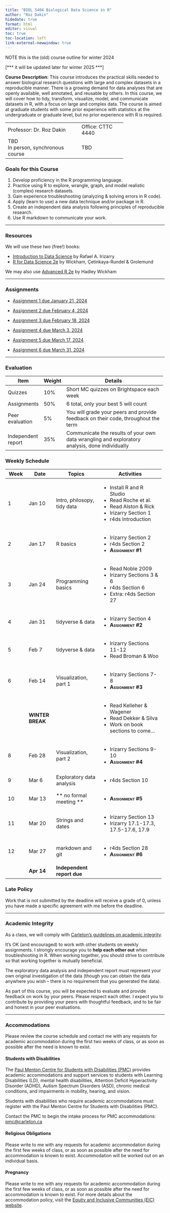 ```yaml
---
title: "BIOL 5404 Biological Data Science in R"
author: "Roz Dakin"
hidedate: true
format: html
editor: visual
toc: true
toc-location: left
link-external-newwindow: true
---
```


NOTE this is the (old) course outline for winter 2024

\[\*\*\* it will be updated later for winter 2025 \*\*\*\]

**Course Description:** This course introduces the practical skills needed to answer biological research questions with large and complex datasets in a reproducible manner. There is a growing demand for data analyses that are openly available, well annotated, and reusable by others. In this course, we will cover how to tidy, transform, visualize, model, and communicate datasets in R, with a focus on large and complex data. The course is aimed at graduate students with some prior experience with statistics at the undergraduate or graduate level, but no prior experience with R is required.

+--------------------------------+-------------------+
| Professor: Dr. Roz Dakin       | Office: CTTC 4440 |
+--------------------------------+-------------------+
| TBD\                           | TBD               |
| In person, synchronous course  |                   |
+--------------------------------+-------------------+

### Goals for this Course

1)  Develop proficiency in the R programming language.
2)  Practice using R to explore, wrangle, graph, and model realistic (complex) research datasets.
3)  Gain experience troubleshooting (analyzing & solving errors in R code).
4)  Apply (learn to use) a new data technique and/or package in R.
5)  Create an independent data analysis following principles of reproducible research.
6)  Use R markdown to communicate your work.

------------------------------------------------------------------------

### Resources

We will use these two (free!) books:

-   [Introduction to Data Science](http://rafalab.dfci.harvard.edu/dsbook-part-1/) by Rafael A. Irizarry
-   [R for Data Science 2e](https://r4ds.hadley.nz/) by Wickham, Çetinkaya-Rundel & Grolemund

We may also use [Advanced R 2e](https://adv-r.hadley.nz/) by Hadley Wickham

------------------------------------------------------------------------

### Assignments {#assignments}

-   [Assignment 1 due January 21, 2024](assignment_1.html)

-   [Assignment 2 due February 4, 2024](assignment_2.html)

-   [Assignment 3 due February 18, 2024](assignment_3.html)

-   [Assignment 4 due March 3, 2024](assignment_4.html)

-   [Assignment 5 due March 17, 2024](assignment_5.html)

-   [Assignment 6 due March 31, 2024](assignment_6.html)

------------------------------------------------------------------------

### Evaluation

+--------------------+----------+------------------------------------------------------------------------------------------------+
| Item               | Weight   | Details                                                                                        |
+====================+==========+================================================================================================+
| Quizzes            | 10%      | Short MC quizzes on Brightspace each week                                                      |
+--------------------+----------+------------------------------------------------------------------------------------------------+
| Assignments        | 50%      | 6 total, only your best 5 will count                                                           |
+--------------------+----------+------------------------------------------------------------------------------------------------+
| Peer evaluation    | 5%       | You will grade your peers and provide feedback on their code, throughout the term              |
+--------------------+----------+------------------------------------------------------------------------------------------------+
| Independent report | 35%      | Communicate the results of your own data wrangling and exploratory analysis, done individually |
+--------------------+----------+------------------------------------------------------------------------------------------------+

### Weekly Schedule

+-------------+------------------+-----------------------------+-----------------------------------------+
| Week        | Date             | Topics                      | Activities                              |
+=============+==================+=============================+=========================================+
| 1           | Jan 10           | Intro, philosopy, tidy data | -   Install R and R Studio              |
|             |                  |                             | -   Read Roche et al.                   |
|             |                  |                             | -   Read Alston & Rick                  |
|             |                  |                             | -   Irizarry Section 1                  |
|             |                  |                             | -   r4ds Introduction                   |
+-------------+------------------+-----------------------------+-----------------------------------------+
| 2           | Jan 17           | R basics                    | -   Irizarry Section 2                  |
|             |                  |                             | -   r4ds Section 2                      |
|             |                  |                             | -   [**Assignment #1**]{.smallcaps}     |
+-------------+------------------+-----------------------------+-----------------------------------------+
| 3           | Jan 24           | Programming basics          | -   Read Noble 2009                     |
|             |                  |                             | -   Irizarry Sections 3 & 6             |
|             |                  |                             | -   r4ds Section 6                      |
|             |                  |                             | -   Extra: r4ds Section 27              |
+-------------+------------------+-----------------------------+-----------------------------------------+
| 4           | Jan 31           | tidyverse & data            | -   Irizarry Section 4                  |
|             |                  |                             | -   [**Assignment #2**]{.smallcaps}     |
+-------------+------------------+-----------------------------+-----------------------------------------+
| 5           | Feb 7            | tidyverse & data            | -   Irizarry Sections 11-12             |
|             |                  |                             | -   Read Broman & Woo                   |
+-------------+------------------+-----------------------------+-----------------------------------------+
| 6           | Feb 14           | Visualization, part 1       | -   Irizarry Sections 7-8               |
|             |                  |                             | -   [**Assignment #3**]{.smallcaps}     |
+-------------+------------------+-----------------------------+-----------------------------------------+
|             | **WINTER BREAK** |                             | -   Read Kelleher & Wagener             |
|             |                  |                             | -   Read Dekker & Silva                 |
|             |                  |                             | -   Work on book sections to come...    |
+-------------+------------------+-----------------------------+-----------------------------------------+
| 8           | Feb 28           | Visualization, part 2       | -   Irizarry Sections 9-10              |
|             |                  |                             | -   [**Assignment #4**]{.smallcaps}     |
+-------------+------------------+-----------------------------+-----------------------------------------+
| 9           | Mar 6            | Exploratory data analysis   | -   r4ds Section 10                     |
+-------------+------------------+-----------------------------+-----------------------------------------+
| 10          | Mar 13           | \*\* no formal meeting \*\* | -   [**Assignment #5**]{.smallcaps}     |
+-------------+------------------+-----------------------------+-----------------------------------------+
| 11          | Mar 20           | Strings and dates           | -   Irizarry Section 13                 |
|             |                  |                             | -   Irizarry 17.1-17.3, 17.5-17.6, 17.9 |
+-------------+------------------+-----------------------------+-----------------------------------------+
| 12          | Mar 27           | markdown and git            | -   r4ds Section 28                     |
|             |                  |                             | -   [**Assignment #6**]{.smallcaps}     |
+-------------+------------------+-----------------------------+-----------------------------------------+
|             | **Apr 14**       | **Independent report due**  |                                         |
+-------------+------------------+-----------------------------+-----------------------------------------+

### Late Policy

Work that is not submitted by the deadline will receive a grade of 0, unless you have made a specific agreement with me before the deadline.

------------------------------------------------------------------------

### Academic Integrity

As a class, we will comply with [Carleton’s guidelines on academic integrity](https://carleton.ca/registrar/academic-integrity/).

It’s OK (and encouraged) to work with other students on weekly assignments. I strongly encourage you to **help each other out** when troubleshooting in R. When working together, you should strive to contribute so that working together is mutually beneficial.

The exploratory data analysis and independent report must represent your own original investigation of the data (though you can obtain the data anywhere you wish – there is no requirement that you generated the data).

As part of this course, you will be expected to evaluate and provide feedback on work by your peers. Please respect each other. I expect you to contribute by providing your peers with thoughtful feedback, and to be fair and honest in your peer evaluations.

------------------------------------------------------------------------

### Accommodations

Please review the course schedule and contact me with any requests for academic accommodation during the first two weeks of class, or as soon as possible after the need is known to exist.

#### Students with Disabilities

The [Paul Menton Centre for Students with Disabilities (PMC)](https://carleton.ca/pmc/) provides academic accommodations and support services to students with Learning Disabilities (LD), mental health disabilities, Attention Deficit Hyperactivity Disorder (ADHD), Autism Spectrum Disorders (ASD), chronic medical conditions, and impairments in mobility, hearing, and vision.

Students with disabilities who require academic accommodations must register with the Paul Menton Centre for Students with Disabilities (PMC).

Contact the PMC to begin the intake process for PMC accommodations: [pmc\@carleton.ca](mailto:pmc@carleton.ca)

#### Religious Obligations

Please write to me with any requests for academic accommodation during the first few weeks of class, or as soon as possible after the need for accommodation is known to exist. Accommodation will be worked out on an individual basis.

#### Pregnancy

Please write to me with any requests for academic accommodation during the first few weeks of class, or as soon as possible after the need for accommodation is known to exist. For more details about the accommodation policy, visit the [Equity and Inclusive Communities (EIC) website](http://www.carleton.ca/equity/).
